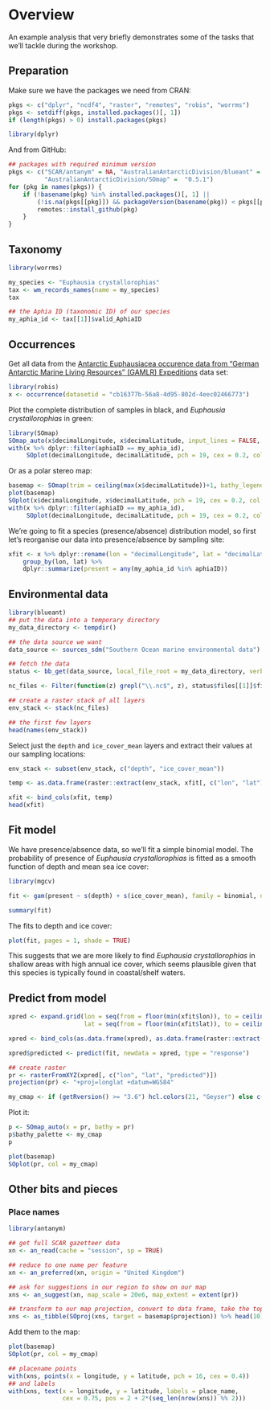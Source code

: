 # Overview

An example analysis that very briefly demonstrates some of the tasks that we'll tackle during the workshop.

## Preparation

Make sure we have the packages we need from CRAN:

```r
pkgs <- c("dplyr", "ncdf4", "raster", "remotes", "robis", "worrms")
pkgs <- setdiff(pkgs, installed.packages()[, 1])
if (length(pkgs) > 0) install.packages(pkgs)

library(dplyr)
```

And from GitHub:

```r
## packages with required minimum version
pkgs <- c("SCAR/antanym" = NA, "AustralianAntarcticDivision/blueant" = NA,
          "AustralianAntarcticDivision/SOmap" =  "0.5.1")
for (pkg in names(pkgs)) {
    if (!basename(pkg) %in% installed.packages()[, 1] ||
        (!is.na(pkgs[[pkg]]) && packageVersion(basename(pkg)) < pkgs[[pkg]])) {
        remotes::install_github(pkg)
    }
}
```

## Taxonomy

```r
library(worrms)

my_species <- "Euphausia crystallorophias"
tax <- wm_records_names(name = my_species)
tax

## the Aphia ID (taxonomic ID) of our species
my_aphia_id <- tax[[1]]$valid_AphiaID
```

## Occurrences

Get all data from the [Antarctic Euphausiacea occurence data from "German Antarctic Marine Living Resources" (GAMLR) Expeditions](https://ipt.biodiversity.aq/resource?r=gamlr) data set:

```r
library(robis)
x <- occurrence(datasetid = "cb16377b-56a8-4d95-802d-4eec02466773")
```

Plot the complete distribution of samples in black, and *Euphausia crystallorophias* in green:

```r
library(SOmap)
SOmap_auto(x$decimalLongitude, x$decimalLatitude, input_lines = FALSE, pcol = "black", pcex = 0.2)
with(x %>% dplyr::filter(aphiaID == my_aphia_id), 
     SOplot(decimalLongitude, decimalLatitude, pch = 19, cex = 0.2, col = "green"))
```

Or as a polar stereo map:

```r
basemap <- SOmap(trim = ceiling(max(x$decimalLatitude))+1, bathy_legend = FALSE)
plot(basemap)
SOplot(x$decimalLongitude, x$decimalLatitude, pch = 19, cex = 0.2, col = "black")
with(x %>% dplyr::filter(aphiaID == my_aphia_id), 
     SOplot(decimalLongitude, decimalLatitude, pch = 19, cex = 0.2, col = "green"))
```

We're going to fit a species (presence/absence) distribution model, so first let's reorganise our data into presence/absence by sampling site:

```r
xfit <- x %>% dplyr::rename(lon = "decimalLongitude", lat = "decimalLatitude") %>%
    group_by(lon, lat) %>%
    dplyr::summarize(present = any(my_aphia_id %in% aphiaID))
```

## Environmental data

```r
library(blueant)
## put the data into a temporary directory
my_data_directory <- tempdir()

## the data source we want
data_source <- sources_sdm("Southern Ocean marine environmental data")

## fetch the data
status <- bb_get(data_source, local_file_root = my_data_directory, verbose = TRUE)
```

```r
nc_files <- Filter(function(z) grepl("\\.nc$", z), status$files[[1]]$file)

## create a raster stack of all layers
env_stack <- stack(nc_files)

## the first few layers
head(names(env_stack))
```

Select just the `depth` and `ice_cover_mean` layers and extract their values at our sampling locations:

```r
env_stack <- subset(env_stack, c("depth", "ice_cover_mean"))

temp <- as.data.frame(raster::extract(env_stack, xfit[, c("lon", "lat")]))

xfit <- bind_cols(xfit, temp)
head(xfit)
```

## Fit model

We have presence/absence data, so we'll fit a simple binomial model. The probability of presence of *Euphausia crystallorophias* is fitted as a smooth function of depth and mean sea ice cover:

```r
library(mgcv)

fit <- gam(present ~ s(depth) + s(ice_cover_mean), family = binomial, data = xfit)

summary(fit)
```

The fits to depth and ice cover:

```r
plot(fit, pages = 1, shade = TRUE)
```

This suggests that we are more likely to find *Euphausia crystallorophias* in shallow areas with high annual ice cover, which seems plausible given that this species is typically found in coastal/shelf waters.

## Predict from model

```r
xpred <- expand.grid(lon = seq(from = floor(min(xfit$lon)), to = ceiling(max(xfit$lon)), by = 0.25),
                     lat = seq(from = floor(min(xfit$lat)), to = ceiling(max(xfit$lat)), by = 0.25))

xpred <- bind_cols(as.data.frame(xpred), as.data.frame(raster::extract(env_stack, xpred[, c("lon", "lat")])))

xpred$predicted <- predict(fit, newdata = xpred, type = "response")

## create raster
pr <- rasterFromXYZ(xpred[, c("lon", "lat", "predicted")])
projection(pr) <- "+proj=longlat +datum=WGS84"

my_cmap <- if (getRversion() >= "3.6") hcl.colors(21, "Geyser") else c("#008585", "#359087", "#539B8A", "#6DA590", "#85AF97", "#9BBAA0", "#AEC4AA", "#BED0B0", "#D0DCB5", "#E5E7BC", "#FBF2C4", "#F3E3B2", "#EDD59F", "#E7C68C", "#E3B77A", "#DEA868", "#DA9857", "#D58847", "#D1773A", "#CC6530", "#C7522B")
```

Plot it:

```r
p <- SOmap_auto(x = pr, bathy = pr)
p$bathy_palette <- my_cmap
p
```

```r
plot(basemap)
SOplot(pr, col = my_cmap)
```

## Other bits and pieces

### Place names

```r
library(antanym)

## get full SCAR gazetteer data
xn <- an_read(cache = "session", sp = TRUE)

## reduce to one name per feature
xn <- an_preferred(xn, origin = "United Kingdom")

## ask for suggestions in our region to show on our map
xns <- an_suggest(xn, map_scale = 20e6, map_extent = extent(pr))

## transform to our map projection, convert to data frame, take the top 10
xns <- as_tibble(SOproj(xns, target = basemap$projection)) %>% head(10)
```

Add them to the map:

```r
plot(basemap)
SOplot(pr, col = my_cmap)

## placename points
with(xns, points(x = longitude, y = latitude, pch = 16, cex = 0.4))
## and labels
with(xns, text(x = longitude, y = latitude, labels = place_name, 
               cex = 0.75, pos = 2 + 2*(seq_len(nrow(xns)) %% 2)))
```
